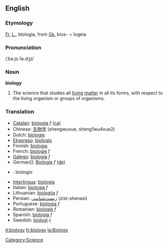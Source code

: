{{Wikipedia}}

==English==
===Etymology===

[[Fr.]] [[L.]], biologia, from [[Gk.]] bios- + logeia

===Pronunciation===
/ˌba.jɔ.ˈlə.dʒɪ/

===Noun===
'''biology'''

# The science that studies all [[living]] [[matter]] in all its forms, with respect to the living organism or groups of organisms.

===Translation===
*[[Catalan]]: [[biologia]] ''f'' [[:ca:biologia|(ca)]] 
*Chinese: [[生物学]] (shengwuxue, sheng1wu4xue2)
*Dutch: [[biologie]]
*[[Ekspreso]]: [[biologio]] 
*Finnish: [[biologia]]
*French: [[biologie]] ''f''
*[[Galego]]: [[biología]] ''f''
*German]]: [[Biologie]] ''f'' [[:de:Biologie|(de)]] 
*{{io}} : biologio
*[[Interlingua]]: [[biologia]] 
*Italian: [[biologia]] ''f''
*Lithuanian: [[biologija]] ''f''
*Persian: [[زیست‌شناسی]] (zist-shenasi)
*Portuguese: [[biologia]] ''f''
*Romanian: [[biologie]] ''f''
*Spanish: [[biología]] ''f''
*Swedish: [[biologi]] ''c''

[[it:biology]]
[[fr:biology]]
[[la:Biology]]
[[Category:Science]]